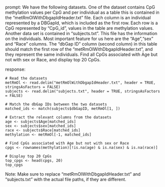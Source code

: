 prompt:
We have the following datasets. One of the dataset contains CpG methylation values per CpG and per individual as a table this is contained in the “metRmOlWithDbgapIdHeader.txt” file. Each column is an individual represented by a DBGapId, which is included as the first row. Each row is a CpG represented by "CpG_id", values in the table are methylation values. Another data set is contained in “subjects.txt”. This file has the information on the individuals. Most important feature for us here are the "Age","sex" and "Race" columns. The "dbGap ID" column (second column) in this table should match the first row of the "metRmOlWithDbgapIdHeader.txt", and they represent the same individuals. Find all CpGs associated with Age but not with sex or Race, and display top 20 CpGs.

response:
```
# Read the datasets
metRmOl <- read.delim("metRmOlWithDbgapIdHeader.txt", header = TRUE, stringsAsFactors = FALSE)
subjects <- read.delim("subjects.txt", header = TRUE, stringsAsFactors = FALSE)

# Match the dbGap IDs between the two datasets
matched_ids <- match(subjects$dbGapID, metRmOl[1, ])

# Extract the relevant columns from the datasets
age <- subjects$Age[matched_ids]
sex <- subjects$sex[matched_ids]
race <- subjects$Race[matched_ids]
methylation <- metRmOl[-1, matched_ids]

# Find CpGs associated with Age but not with sex or Race
cpgs <- rownames(methylation)[!is.na(age) & is.na(sex) & is.na(race)]

# Display top 20 CpGs
top_cpgs <- head(cpgs, 20)
top_cpgs
```
Note: Make sure to replace "metRmOlWithDbgapIdHeader.txt" and "subjects.txt" with the actual file paths, if they are different.
